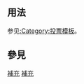 <noinclude>{{template doc page viewed directly}}</noinclude>
<!-- 在本行下編輯模板說明 -->
{{High-use|4487}}

== 用法 ==

参见[[:Category:投票模板]]。
== 參見 ==

<includeonly>
<!-- 本行下加入模板的分類 -->
[[Category:投票模板|補充]]
[[Category:訊息圖示模板|補充]]

<!-- 本行下加入模板的跨語言鏈接 -->
</includeonly>